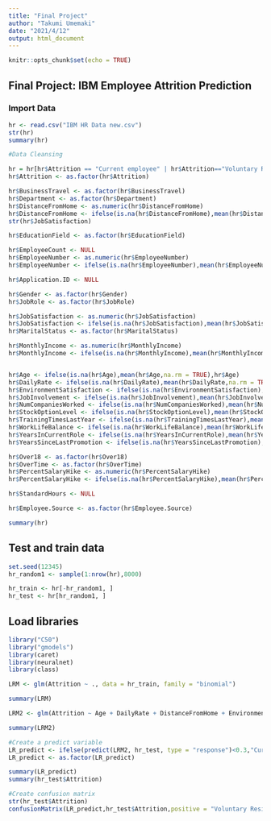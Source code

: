 ```yaml
---
title: "Final Project"
author: "Takumi Umemaki"
date: "2021/4/12"
output: html_document
---
```


```r
knitr::opts_chunk$set(echo = TRUE)
```

## Final Project: IBM Employee Attrition Prediction

### Import Data
```r
hr <- read.csv("IBM HR Data new.csv")
str(hr)
summary(hr)

#Data Cleansing

hr = hr[hr$Attrition == "Current employee" | hr$Attrition=="Voluntary Resignation",]
hr$Attrition <- as.factor(hr$Attrition)

hr$BusinessTravel <- as.factor(hr$BusinessTravel)
hr$Department <- as.factor(hr$Department)
hr$DistanceFromHome <- as.numeric(hr$DistanceFromHome)
hr$DistanceFromHome <- ifelse(is.na(hr$DistanceFromHome),mean(hr$DistanceFromHome,na.rm = TRUE),hr$DistanceFromHome)
str(hr$JobSatisfaction)

hr$EducationField <- as.factor(hr$EducationField)

hr$EmployeeCount <- NULL
hr$EmployeeNumber <- as.numeric(hr$EmployeeNumber)
hr$EmployeeNumber <- ifelse(is.na(hr$EmployeeNumber),mean(hr$EmployeeNumber,na.rm = TRUE),hr$EmployeeNumber)

hr$Application.ID <- NULL

hr$Gender <- as.factor(hr$Gender)
hr$JobRole <- as.factor(hr$JobRole)

hr$JobSatisfaction <- as.numeric(hr$JobSatisfaction)
hr$JobSatisfaction <- ifelse(is.na(hr$JobSatisfaction),mean(hr$JobSatisfaction,na.rm = TRUE),hr$JobSatisfaction)
hr$MaritalStatus <- as.factor(hr$MaritalStatus)

hr$MonthlyIncome <- as.numeric(hr$MonthlyIncome)
hr$MonthlyIncome <- ifelse(is.na(hr$MonthlyIncome),mean(hr$MonthlyIncome,na.rm = TRUE),hr$MonthlyIncome)


hr$Age <- ifelse(is.na(hr$Age),mean(hr$Age,na.rm = TRUE),hr$Age)
hr$DailyRate <- ifelse(is.na(hr$DailyRate),mean(hr$DailyRate,na.rm = TRUE),hr$DailyRate)
hr$EnvironmentSatisfaction <- ifelse(is.na(hr$EnvironmentSatisfaction),mean(hr$EnvironmentSatisfaction,na.rm = TRUE),hr$EnvironmentSatisfaction)
hr$JobInvolvement <- ifelse(is.na(hr$JobInvolvement),mean(hr$JobInvolvement,na.rm = TRUE),hr$JobInvolvement)
hr$NumCompaniesWorked <- ifelse(is.na(hr$NumCompaniesWorked),mean(hr$NumCompaniesWorked,na.rm = TRUE),hr$NumCompaniesWorked)
hr$StockOptionLevel <- ifelse(is.na(hr$StockOptionLevel),mean(hr$StockOptionLevel,na.rm = TRUE),hr$StockOptionLevel)
hr$TrainingTimesLastYear <- ifelse(is.na(hr$TrainingTimesLastYear),mean(hr$TrainingTimesLastYear,na.rm = TRUE),hr$TrainingTimesLastYear)
hr$WorkLifeBalance <- ifelse(is.na(hr$WorkLifeBalance),mean(hr$WorkLifeBalance,na.rm = TRUE),hr$WorkLifeBalance)
hr$YearsInCurrentRole <- ifelse(is.na(hr$YearsInCurrentRole),mean(hr$YearsInCurrentRole,na.rm = TRUE),hr$YearsInCurrentRole)
hr$YearsSinceLastPromotion <- ifelse(is.na(hr$YearsSinceLastPromotion),mean(hr$YearsSinceLastPromotion,na.rm = TRUE),hr$YearsSinceLastPromotion)

hr$Over18 <- as.factor(hr$Over18)
hr$OverTime <- as.factor(hr$OverTime)
hr$PercentSalaryHike <- as.numeric(hr$PercentSalaryHike)
hr$PercentSalaryHike <- ifelse(is.na(hr$PercentSalaryHike),mean(hr$PercentSalaryHike,na.rm = TRUE),hr$PercentSalaryHike)

hr$StandardHours <- NULL

hr$Employee.Source <- as.factor(hr$Employee.Source)

summary(hr)

```

## Test and train data
```r

set.seed(12345)
hr_random1 <- sample(1:nrow(hr),8000)

hr_train <- hr[-hr_random1, ]
hr_test <- hr[hr_random1, ]

```

## Load libraries

```r
library("C50")
library("gmodels")
library(caret)
library(neuralnet)
library(class)
```


```r

LRM <- glm(Attrition ~ ., data = hr_train, family = "binomial")

summary(LRM)

LRM2 <- glm(Attrition ~ Age + DailyRate + DistanceFromHome + EnvironmentSatisfaction + JobInvolvement + JobSatisfaction + NumCompaniesWorked + PercentSalaryHike + StockOptionLevel + TrainingTimesLastYear + WorkLifeBalance + YearsInCurrentRole + YearsSinceLastPromotion, data = hr_train, family = "binomial", na.action = na.omit)

summary(LRM2)

#Create a predict variable
LR_predict <- ifelse(predict(LRM2, hr_test, type = "response")<0.3,"Current employee","Voluntary Resignation")
LR_predict <- as.factor(LR_predict)

summary(LR_predict)
summary(hr_test$Attrition)

#Create confusion matrix
str(hr_test$Attrition)
confusionMatrix(LR_predict,hr_test$Attrition,positive = "Voluntary Resignation")


```

